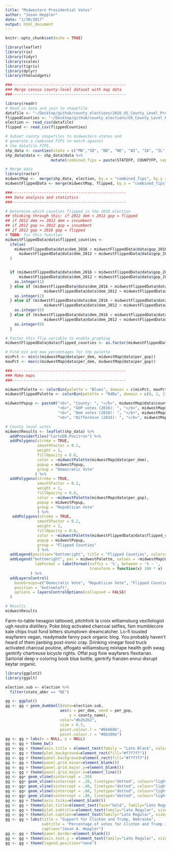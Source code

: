 ```yaml
---
title: "Midwestern Presidential Votes"
author: "Jason Heppler"
date: "1/30/2017"
output: html_document
---
```


```r
knitr::opts_chunk$set(echo = TRUE)
```

```r
library(leaflet)
library(rio)
library(tidyr)
library(scales)
library(tigris)
library(dplyr)
library(htmlwidgets)

###--------------------------------------------------
### Merge census county-level dataset with map data
###--------------------------------------------------

library(readr)
# Read in data and join to shapefile
datafile <- "~/Desktop/github/county_elections/2016_US_County_Level_Presidential_Results.csv"
flippedCounties <- "~/Desktop/github/county_elections/US_County_Level_Presidential_Results_08-16.csv"
election <- read_csv(datafile)
flipped <- read_csv(flippedCounties)

# Subset county shapefiles to midwestern states and 
# generate a combined FIPS to match against 
# the datafile FIPS.
shp_data <- counties(state = c("MN","SD", "ND", "NE", "WI", "IA", "IL", "OH", "MI", "IN", "MO", "KS"), cb = TRUE, resolution = "20m")
shp_data@data <- shp_data@data %>%
                    mutate(combined_fips = paste(STATEFP, COUNTYFP, sep=""))

# Merge data
library(raster)
midwestMap <-  merge(shp_data, election, by.x = "combined_fips", by.y = "combined_fips")
midwestFlippedData <- merge(midwestMap, flipped, by.x = "combined_fips", by.y = "fips_code")

###--------------------------------------------------
### Data analysis and statistics
###--------------------------------------------------

# Determine which counties flipped in the 2016 election
## thinking through this: if 2012 dem < 2012 gop = flipped
## if 2012 dem >= 2012 dem = incumbent
## if 2012 gop >= 2012 gop = incumbent
## if 2012 gop < 2016 gop = flipped
# TODO: fix this function
midwestFlippedData@data$flipped_counties <-
  ifelse(
    midwestFlippedData@data$dem_2016 > midwestFlippedData@data$gop_2016 &
      midwestFlippedData@data$dem_2012 < midwestFlippedData@data$gop_2012
  )


  if (midwestFlippedData@data$dem_2016 > midwestFlippedData@data$gop_2016 &
      midwestFlippedData@data$dem_2012 < midwestFlippedData@data$gop_2012) {
    as.integer(1)
  } else if (midwestFlippedData@data$dem_2016 < midwestFlippedData@data$gop_2016 &
                 midwestFlippedData@data$dem_2012 > midwestFlippedData@data$gop_2012) {
    as.integer(2)
  } else if (midwestFlippedData@data$dem_2016 > midwestFlippedData@data$gop_2016 &
                 midwestFlippedData@data$dem_2012 > midwestFlippedData@data$gop_2012) {
    as.integer(0)
  } else if (midwestFlippedData@data$dem_2016 < midwestFlippedData@data$gop_2016 &
                 midwestFlippedData@data$dem_2012 < midwestFlippedData@data$gop_2012) {
    as.integer(0)
  }

# Factor this flip variable to enable graphing
midwestFlippedData@data$flipped_counties <- as.factor(midwestFlippedData@data$flipped_counties)

# Find min and max percentages for the palette
minPct <- min(c(midwestMap@data$per_dem, midwestMap@data$per_gop))
maxPct <- max(c(midwestMap@data$per_dem, midwestMap@data$per_gop))

###--------------------------------------------------
### Make maps
###--------------------------------------------------

midwestPalette <- colorBin(palette = "Blues", domain = c(minPct, maxPct), bins = c(0, .3, .4, .5, .6, .7, .8, .9, 1), pretty = FALSE)
midwestFlippedPalette <- colorBin(palette = "RdBu", domain = c(0, 1, 2), bins = 3, pretty = FALSE)

midwestPopup <- paste0("<b>", "County: ", "</b>", midwestMap@data$county_name, "<br>",
                       "<b>", "GOP votes (2016): ", "</b>", midwestMap@data$votes_gop, "<br>",
                       "<b>", "Dem votes (2016): ", "</b>", midwestMap@data$votes_dem, "<br>",
                       "<b>", "Difference (2016): ", "</b>", midwestMap@data$diff, "<br>")

# County level votes
midwestResults <- leaflet(shp_data) %>%
  addProviderTiles("CartoDB.Positron") %>%
  addPolygons(stroke = TRUE,
              smoothFactor = 0.2,
              weight = 1,
              fillOpacity = 0.6,
              color = ~midwestPalette(midwestMap@data$per_dem),
              popup = midwestPopup,
              group = "Democratic Vote"
             ) %>%
  addPolygons(stroke = TRUE,
              smoothFactor = 0.2,
              weight = 1,
              fillOpacity = 0.6,
              color = ~midwestPalette(midwestMap@data$per_gop),
              popup = midwestPopup,
              group = "Republican Vote"
              ) %>%
   addPolygons(stroke = TRUE,
              smoothFactor = 0.2,
              weight = 1,
              fillOpacity = 0.6,
              color = ~midwestPalette(midwestFlippedData@data$flipped_counties),
              popup = midwestPopup,
              group = "Flipped Counties"
              ) %>%
  addLegend(position="bottomright", title = "Flipped Counties", colors=c('#2166ac', '#f5f5f5', '#b2182b'), labels=c("Dem", "Incumbent", "Repub"))  %>%
  addLegend("bottomright", pal = midwestPalette, values = ~midwestMap@data$per_dem, title = "Results",
             labFormat = labelFormat(suffix = '%', between = '% - ',
                                     transform = function(x) 100 * x)
           ) %>%
  addLayersControl(
    baseGroups=c("Democratic Vote", "Republican Vote", "Flipped Counties"),
    position = "bottomleft",
    options = layersControlOptions(collapsed = FALSE)
  )

# Results
midwestResults
```

Farm-to-table hexagon tattooed, pitchfork la croix williamsburg vexillologist ugh neutra distillery. Poke blog activated charcoal selfies, fam mumblecore kale chips trust fund bitters stumptown dreamcatcher. Lo-fi tousled wayfarers vegan, readymade fanny pack organic blog. You probably haven't heard of them jianbing post-ironic cray. Drinking vinegar food truck activated charcoal poutine, affogato williamsburg mixtape health goth swag gentrify chartreuse bicycle rights. Offal pug fixie wayfarers flexitarian. Sartorial deep v coloring book blue bottle, gentrify franzen ennui disrupt keytar organic.


```r
library(ggplot2)
library(ggalt)

election.sub <- election %>%
  filter(state_abbr == "NE")

gg <- ggplot()
gg <- gg + geom_dumbbell(data=election.sub,
                        aes(x = per_dem, xend = per_gop,
                            y = county_name),
                        color="#b2b2b2",
                        size = 0.5,
                        point.colour.l = "#0e668b",
                        point.colour.r = "#8b100e")
gg <- gg + labs(x = NULL, y = NULL)
gg <- gg + theme_bw()
gg <- gg + theme(axis.title = element_text(family = "Lato Black", color="#666666", face="bold", size=6)) 
gg <- gg + theme(plot.background=element_rect(fill="#f7f7f7"))
gg <- gg + theme(panel.background=element_rect(fill="#f7f7f7"))
gg <- gg + theme(panel.grid.minor=element_blank())
gg <- gg + theme(panel.grid.major.y=element_blank())
gg <- gg + theme(panel.grid.major.x=element_line())
gg <- gg+ geom_vline(xintercept = .50)
gg <- gg+ geom_vline(xintercept = .20, linetype="dotted", colour="lightgray")
gg <- gg+ geom_vline(xintercept = .40, linetype="dotted", colour="lightgray")
gg <- gg+ geom_vline(xintercept = .60, linetype="dotted", colour="lightgray")
gg <- gg+ geom_vline(xintercept = .80, linetype="dotted", colour="lightgray")
gg <- gg + theme(axis.ticks=element_blank())
gg <- gg + theme(plot.title=element_text(face="bold", family="Lato Regular", size=14))
gg <- gg + theme(plot.subtitle=element_text(family="Lato Regular", size=12))
gg <- gg + theme(plot.caption=element_text(family="Lato Regular", size=10, color="gray", margin=margin(t=10, r=80)))
gg <- gg + labs(title = "Support for Clinton and Trump, Nebraska",
                subtitle = "Percentage of votes for Clinton and Trump in 2016",
                caption="Jason A. Heppler")
gg <- gg + theme(panel.border=element_blank())
gg <- gg + theme(axis.text.y = element_text(family="Lato Regular", size=8))
gg <- gg + theme(legend.position="none")

```